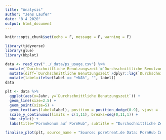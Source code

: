 ```yaml
---
title: "Analysis"
author: "Jens Laufer"
date: "8 4 2020"
output: html_document
---
```


```r
knitr::opts_chunk$set(echo = F, message = F, warning = F)
```

```r
library(tidyverse)
library(glue)
library(bbplot)
```


```r
data <- read_csv("../_data/ps_usage.csv") %>% 
  mutate(`Durchschnittliche Benutzungszeit`=`Durchschnittliche Benutzungszeit`/60) %>% 
  mutate(diff=`Durchschnittliche Benutzungszeit`/dplyr::lag(`Durchschnittliche Benutzungszeit`), diff=round((diff-1)*100,1), label="+{diff}%" %>% glue) %>% 
  mutate(label=ifelse(label == "+NA%", "", label))
data
```




```r
plt <- data %>% 
  ggplot(aes(x=Jahr, y=`Durchschnittliche Benutzungszeit`)) +
  geom_line(size=2.5) +
  geom_point(size=5) +
  geom_text(aes(label=label), position = position_dodge(0.9), vjust = -3) +
  scale_y_continuous(limits = c(1,11), breaks=seq(0,11,1)) +
  bbc_style() +
  labs(title="Pornokonum auf PornHub", subtitle = "Durchschnittliche Zeit pro Besuch in Minuten in den letzten Jahren")

finalise_plot(plt, source_name = "Source: poretreat.de Data: PornHub Insights", save_filepath = "../assets/img/porn_hub_consumption.png", height_pixels = 600, width_pixels=800)
```

